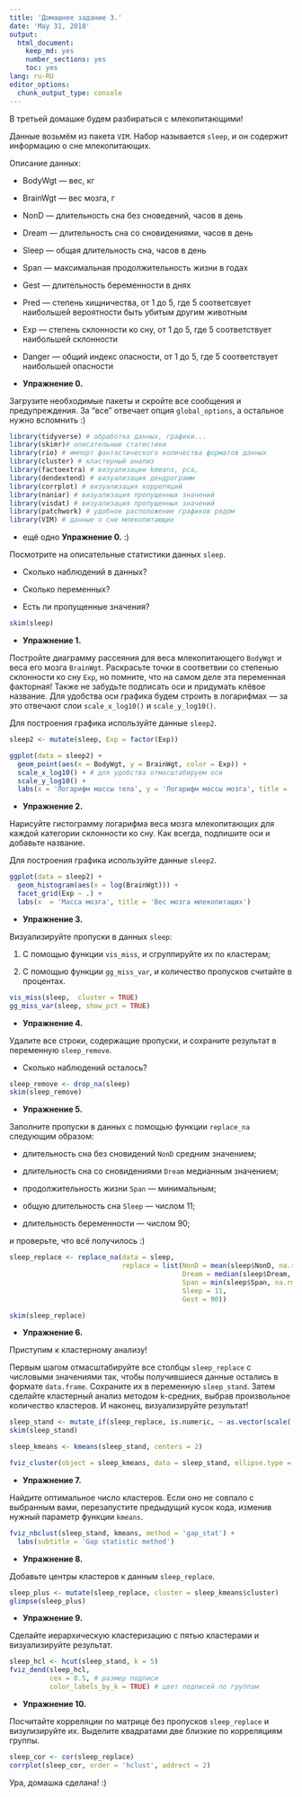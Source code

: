 ```yaml
---
title: 'Домашнее задание 3.'
date: 'May 31, 2018'
output:
  html_document:
    keep_md: yes
    number_sections: yes
    toc: yes
lang: ru-RU
editor_options:
  chunk_output_type: console
---
```


В третьей домашке будем разбираться с млекопитающими!

Данные возьмём из пакета `VIM`. Набор называется `sleep`, и он содержит информацию о сне млекопитающих. 

Описание данных:

- BodyWgt — вес, кг

- BrainWgt — вес мозга, г

- NonD — длительность сна без сноведений, часов в день

- Dream — длительность сна со сновидениями, часов в день

- Sleep — общая длительность сна, часов в день

- Span — максимальная продолжительность жизни в годах

- Gest — длительность беременности в днях

- Pred — степень хищничества, от 1 до 5, где 5 соответсвует наибольшей вероятности быть убитым другим животным

- Exp — степень склонности ко сну, от 1 до 5, где 5 соответствует наибольшей склонности

- Danger — общий индекс опасности, от 1 до 5, где 5 соответствует наибольшей опасности

* **Упражнение 0.**

Загрузите необходимые пакеты и скройте все сообщения и предупреждения.
За "все" отвечает опция `global_options`, а остальное нужно вспомнить :)

```r
library(tidyverse) # обработка данных, графики...
library(skimr)# описательные статистики
library(rio) # импорт фантастического количества форматов данных
library(cluster) # кластерный анализ
library(factoextra) # визуализации kmeans, pca,
library(dendextend) # визуализация дендрограмм
library(corrplot) # визуализация корреляций
library(naniar) # визуализация пропущенных значений
library(visdat) # визуализация пропущенных значений
library(patchwork) # удобное расположение графиков рядом
library(VIM) # данные о сне млекопитающих
```


* ещё одно **Упражнение 0.** :)

Посмотрите на описательные статистики данных `sleep`.

- Сколько наблюдений в данных?

- Сколько переменных?

- Есть ли пропущенные значения?

```r
skim(sleep)
```


* **Упражнение 1.**

Постройте диаграмму рассеяния для веса млекопитающего `BodyWgt` и веса его мозга `BrainWgt`. 
Раскрасьте точки в соответвии со степенью склонности ко сну `Exp`, но помните, что на самом деле эта переменная факторная!
Также не забудьте подписать оси и придумать клёвое название.
Для удобства оси графика будем строить в логарифмах — за это отвечают слои `scale_x_log10()` и `scale_y_log10()`.

Для построения графика используйте данные `sleep2`.

```r
sleep2 <- mutate(sleep, Exp = factor(Exp))

ggplot(data = sleep2) +
  geom_point(aes(x = BodyWgt, y = BrainWgt, color = Exp)) +
  scale_x_log10() + # для удобства отмасштабируем оси
  scale_y_log10() + 
  labs(x = 'Логарифм массы тела', y = 'Логарифм массы мозга', title = 'Клёвое название!')
```

* **Упражнение 2.**

Нарисуйте гистограмму логарифма веса мозга млекопитающих для каждой категории склонности ко сну. Как всегда, подпишите оси и добавьте название.

Для построения графика используйте данные `sleep2`.

```r
ggplot(data = sleep2) +
  geom_histogram(aes(x = log(BrainWgt))) +
  facet_grid(Exp ~ .) +
  labs(x  = 'Масса мозга', title = 'Вес мозга млекопитащих')
```

* **Упражнение 3.**

Визуализируйте пропуски в данных `sleep`:

1) С помощью функции `vis_miss`, и сгруппируйте их по кластерам;

2) С помощью функции `gg_miss_var`, и количество пропусков считайте в процентах.

```r
vis_miss(sleep,  cluster = TRUE)
gg_miss_var(sleep, show_pct = TRUE)
```

* **Упражнение 4.**

Удалите все строки, содержащие пропуски, и сохраните результат в переменную `sleep_remove`.

- Сколько наблюдений осталось?

```r
sleep_remove <- drop_na(sleep)
skim(sleep_remove)
```

* **Упражнение 5.**

Заполните пропуски в данных с помощью функции `replace_na` следующим образом:

- длительность сна без сновидений `NonD` средним значением;

- длительность сна со сновидениями `Dream` медианным значением;

- продолжительность жизни `Span` — минимальным;
 
- общую длительность сна `Sleep` — числом 11;

- длительность беременности — числом 90;

и проверьте, что всё получилось :)

```r
sleep_replace <- replace_na(data = sleep, 
                            replace = list(NonD = mean(sleep$NonD, na.rm = TRUE), 
                                           Dream = median(sleep$Dream, na.rm = TRUE), 
                                           Span = min(sleep$Span, na.rm = TRUE), 
                                           Sleep = 11, 
                                           Gest = 90))

skim(sleep_replace)
```

* **Упражнение 6.**

Приступим к кластерному анализу!

Первым шагом отмасштабируйте все столбцы `sleep_replace` с числовыми значениями так, чтобы получившиеся данные остались в формате  `data.frame`. 
Сохраните их в переменную `sleep_stand`.
Затем сделайте кластерный анализ методом k-средних, выбрав произвольное количество кластеров.
И наконец, визуализируйте результат!

```r
sleep_stand <- mutate_if(sleep_replace, is.numeric, ~ as.vector(scale(.)))
skim(sleep_stand)

sleep_kmeans <- kmeans(sleep_stand, centers = 2)

fviz_cluster(object = sleep_kmeans, data = sleep_stand, ellipse.type = 'convex')
```

* **Упражнение 7.**

Найдите оптимальное число кластеров.
Если оно не совпало с выбранным вами, перезапустите предыдущий кусок кода, изменив нужный параметр функции `kmeans`.

```r
fviz_nbclust(sleep_stand, kmeans, method = 'gap_stat') +
  labs(subtitle = 'Gap statistic method')
```


* **Упражнение 8.**

Добавьте центры кластеров к данным `sleep_replace`.

```r
sleep_plus <- mutate(sleep_replace, cluster = sleep_kmeans$cluster)
glimpse(sleep_plus)
```


* **Упражнение 9.**

Сделайте иерархическую кластеризацию c пятью кластерами и визуализируйте результат.

```r
sleep_hcl <- hcut(sleep_stand, k = 5)
fviz_dend(sleep_hcl,
          cex = 0.5, # размер подписи
          color_labels_by_k = TRUE) # цвет подписей по группам
```

* **Упражнение 10.**

Посчитайте корреляции по матрице без пропусков `sleep_replace` и визулизируйте их.
Выделите квадратами две близкие по корреляциям группы.

```r
sleep_cor <- cor(sleep_replace)
corrplot(sleep_cor, order = 'hclust', addrect = 2)
```

Ура, домашка сделана! :)
